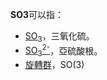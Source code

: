 '''SO3'''可以指：
*[[三氧化硫|SO<sub>3</sub>]]，三氧化硫。
*[[亞硫酸鹽|SO<sub>3</sub><sup>2-</sup>]]，亞硫酸根。
*[[旋轉群|旋轉群]]，SO(3)
{{disambig|CAT=化学消歧义}}